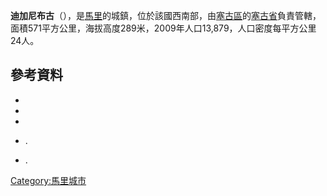 '''迪加尼布古'''（{{lang-fr|Diganidougou}}），是[[馬里|馬里]]的城鎮，位於該國西南部，由[[塞古區|塞古區]]的[[塞古省|塞古省]]負責管轄，面積571平方公里，海拔高度289米，2009年人口13,879，人口密度每平方公里24人。

==參考資料==
*{{citation | contribution= Common and Fundamental Operational Datasets Registry: Mali | publisher= United Nations Office for the Coordination of Humanitarian Affairs | url= http://cod.humanitarianresponse.info/country-region/mali | access-date= 2015-07-20 | title= 存档副本 | archive-url= https://web.archive.org/web/20121214211137/http://cod.humanitarianresponse.info/country-region/Mali | archive-date= 2012-12-14 | dead-url= yes }}
*{{citation | url=http://instat.gov.ml/documentation/segou.pdf | publisher=République de Mali: Institut National de la Statistique | title=Resultats Provisoires RGPH 2009 (Région de Ségou) | language=fr | accessdate=2015-07-20 | archive-date=2011-07-22 | archive-url=https://web.archive.org/web/20110722215805/http://instat.gov.ml/documentation/segou.pdf | dead-url=no }}
*{{citation | title=Communes de la Région de Ségou | publisher=Ministère de l’administration territoriale et des collectivités locales, République du Mali | url=http://www.matcl.gov.ml/pdf/ComRegSegou.pdf | language=fr | deadurl=yes | archiveurl=https://www.webcitation.org/6AnaeXgXv?url=http://www.matcl.gov.ml/pdf/ComRegSegou.pdf | archivedate=2012-09-19 }}
*{{citation | title=Plan de Sécurite Alimentaire Commune Rurale de Diganidougou 2007-2011 | publisher=Commissariat à la Sécurité Alimentaire, République du Mali, USAID-Mali | year=2007 | url=http://www.aec.msu.edu/fs2/mali_fd_strtgy/plans/segou/segou/psa_diganidougou.pdf | language=fr | deadurl=yes | archiveurl=https://web.archive.org/web/20110906162756/http://www.aec.msu.edu/fs2/mali_fd_strtgy/plans/segou/segou/psa_diganidougou.pdf | archivedate=2011年9月6日 | df= }}.
*{{citation | title= Situation des points d'eau modernes au Mali en 2003: Diganibougou | url= http://www.bndr-mali.org/bnn-mali/index.php?option=com_docman&task=doc_download&gid=765&Itemid=53 | publisher= Ministère des Mines, de l'Energie et de l'Eau, République du Mali | year= 2003 | language= fr }}{{Dead link|date=2018年7月 |bot=InternetArchiveBot |fix-attempted=yes }}.

{{Coord|13|29|55|N|6|18|55|W|display=title}}

{{塞古區}}

[[Category:馬里城市|Category:馬里城市]]


{{Mali-geo-stub}}